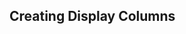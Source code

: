 
<Head>
  <title>Material React Table Docs - Display Columns</title>
  <meta
    name="description"
    content="How to create display columns in Material React Table"
  />
</Head>

## Creating Display Columns
